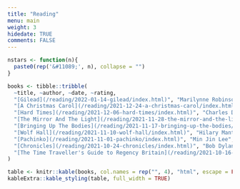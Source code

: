 ```yaml
---
title: "Reading"
menu: main
weight: 3
hidedate: TRUE
comments: FALSE
---
```


```r
nstars <- function(n){
  paste0(rep('&#11089;', n), collapse = "")
}

books <- tibble::tribble(
  ~title, ~author, ~date, ~rating,
  "[Gilead](/reading/2022-01-14-gilead/index.html)", "Marilynne Robinson", "2022-01-14", nstars(3),
  "[A Christmas Carol](/reading/2021-12-24-a-christmas-carol/index.html)", "Charles Dickens", "2021-12-24", nstars(4),
  "[Hard Times](/reading/2021-12-06-hard-times/index.html)", "Charles Dickens", "2021-12-20", nstars(3),
  "[The Mirror And The Light](/reading/2021-11-28-the-mirror-and-the-light/index.html)", "Hilary Mantel", "2021-11-28", nstars(4),
  "[Bringing Up The Bodies](/reading/2021-11-17-bringing-up-the-bodies/index.html)", "Hilary Mantel", "2021-11-17", nstars(5),
  "[Wolf Hall](/reading/2021-11-10-wolf-hall/index.html)", "Hilary Mantel", "2021-11-10", nstars(4),
  "[Pachinko](/reading/2021-11-01-pachinko/index.html)", "Min Jin Lee", "2021-11-01", nstars(3),
  "[Chronicles](/reading/2021-10-24-chronicles/index.html)", "Bob Dylan", "2021-10-24", nstars(4),
  "[The Time Traveller's Guide to Regency Britain](/reading/2021-10-16-the-time-traveller-s-guide-to-regency-britain/index.html)", "Ian Mortimer", "2021-10-16", nstars(3),
)
```


```r
table <- knitr::kable(books, col.names = rep("", 4), "html", escape = FALSE)
kableExtra::kable_styling(table, full_width = TRUE)
```

